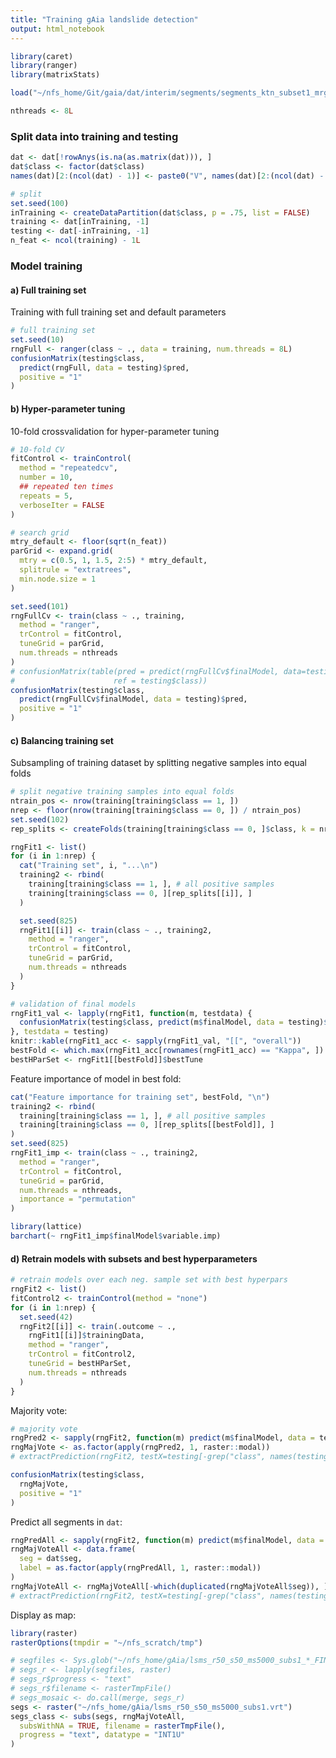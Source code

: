 ```yaml
---
title: "Training gAia landslide detection"
output: html_notebook
---
```




```r
library(caret)
library(ranger)
library(matrixStats)

load("~/nfs_home/Git/gaia/dat/interim/segments/segments_ktn_subset1_mrg500.RData")

nthreads <- 8L
```


### Split data into training and testing

```r
dat <- dat[!rowAnys(is.na(as.matrix(dat))), ]
dat$class <- factor(dat$class)
names(dat)[2:(ncol(dat) - 1)] <- paste0("V", names(dat)[2:(ncol(dat) - 1)])

# split
set.seed(100)
inTraining <- createDataPartition(dat$class, p = .75, list = FALSE)
training <- dat[inTraining, -1]
testing <- dat[-inTraining, -1]
n_feat <- ncol(training) - 1L
```


### Model training

#### a) Full training set

Training with full training set and default parameters

```r
# full training set
set.seed(10)
rngFull <- ranger(class ~ ., data = training, num.threads = 8L)
confusionMatrix(testing$class,
  predict(rngFull, data = testing)$pred,
  positive = "1"
)
```


#### b) Hyper-parameter tuning

10-fold crossvalidation for hyper-parameter tuning

```r
# 10-fold CV
fitControl <- trainControl(
  method = "repeatedcv",
  number = 10,
  ## repeated ten times
  repeats = 5,
  verboseIter = FALSE
)

# search grid
mtry_default <- floor(sqrt(n_feat))
parGrid <- expand.grid(
  mtry = c(0.5, 1, 1.5, 2:5) * mtry_default,
  splitrule = "extratrees",
  min.node.size = 1
)

set.seed(101)
rngFullCv <- train(class ~ ., training,
  method = "ranger",
  trControl = fitControl,
  tuneGrid = parGrid,
  num.threads = nthreads
)
# confusionMatrix(table(pred = predict(rngFullCv$finalModel, data=testing)$pred,
#                      ref = testing$class))
confusionMatrix(testing$class,
  predict(rngFullCv$finalModel, data = testing)$pred,
  positive = "1"
)
```


#### c) Balancing training set

Subsampling of training dataset by splitting negative samples into equal folds

```r
# split negative training samples into equal folds
ntrain_pos <- nrow(training[training$class == 1, ])
nrep <- floor(nrow(training[training$class == 0, ]) / ntrain_pos)
set.seed(102)
rep_splits <- createFolds(training[training$class == 0, ]$class, k = nrep)
```


```r
rngFit1 <- list()
for (i in 1:nrep) {
  cat("Training set", i, "...\n")
  training2 <- rbind(
    training[training$class == 1, ], # all positive samples
    training[training$class == 0, ][rep_splits[[i]], ]
  )

  set.seed(825)
  rngFit1[[i]] <- train(class ~ ., training2,
    method = "ranger",
    trControl = fitControl,
    tuneGrid = parGrid,
    num.threads = nthreads
  )
}

# validation of final models
rngFit1_val <- lapply(rngFit1, function(m, testdata) {
  confusionMatrix(testing$class, predict(m$finalModel, data = testing)$pred)
}, testdata = testing)
knitr::kable(rngFit1_acc <- sapply(rngFit1_val, "[[", "overall"))
bestFold <- which.max(rngFit1_acc[rownames(rngFit1_acc) == "Kappa", ])
bestHParSet <- rngFit1[[bestFold]]$bestTune
```

Feature importance of model in best fold:

```r
cat("Feature importance for training set", bestFold, "\n")
training2 <- rbind(
  training[training$class == 1, ], # all positive samples
  training[training$class == 0, ][rep_splits[[bestFold]], ]
)
set.seed(825)
rngFit1_imp <- train(class ~ ., training2,
  method = "ranger",
  trControl = fitControl,
  tuneGrid = parGrid,
  num.threads = nthreads,
  importance = "permutation"
)
```

```r
library(lattice)
barchart(~ rngFit1_imp$finalModel$variable.imp)
```

#### d) Retrain models with subsets and best hyperparameters

```r
# retrain models over each neg. sample set with best hyperpars
rngFit2 <- list()
fitControl2 <- trainControl(method = "none")
for (i in 1:nrep) {
  set.seed(42)
  rngFit2[[i]] <- train(.outcome ~ .,
    rngFit1[[i]]$trainingData,
    method = "ranger",
    trControl = fitControl2,
    tuneGrid = bestHParSet,
    num.threads = nthreads
  )
}
```

Majority vote:

```r
# majority vote
rngPred2 <- sapply(rngFit2, function(m) predict(m$finalModel, data = testing)$pred)
rngMajVote <- as.factor(apply(rngPred2, 1, raster::modal))
# extractPrediction(rngFit2, testX=testing[-grep("class", names(testing))], testY=testing$class)

confusionMatrix(testing$class,
  rngMajVote,
  positive = "1"
)
```

Predict all segments in `dat`:

```r
rngPredAll <- sapply(rngFit2, function(m) predict(m$finalModel, data = dat)$pred)
rngMajVoteAll <- data.frame(
  seg = dat$seg,
  label = as.factor(apply(rngPredAll, 1, raster::modal))
)
rngMajVoteAll <- rngMajVoteAll[-which(duplicated(rngMajVoteAll$seg)), ]
# extractPrediction(rngFit2, testX=testing[-grep("class", names(testing))], testY=testing$class)
```

Display as map:

```r
library(raster)
rasterOptions(tmpdir = "~/nfs_scratch/tmp")

# segfiles <- Sys.glob("~/nfs_home/gAia/lsms_r50_s50_ms5000_subs1_*_FINAL.tif")
# segs_r <- lapply(segfiles, raster)
# segs_r$progress <- "text"
# segs_r$filename <- rasterTmpFile()
# segs_mosaic <- do.call(merge, segs_r)
segs <- raster("~/nfs_home/gAia/lsms_r50_s50_ms5000_subs1.vrt")
segs_class <- subs(segs, rngMajVoteAll,
  subsWithNA = TRUE, filename = rasterTmpFile(),
  progress = "text", datatype = "INT1U"
)
```
